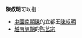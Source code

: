 '''陳叔明'''可以指：

*[[中國|中國]][[南朝陳|南朝陳]]的宜都王[[陳叔明_(南陳)|陳叔明]]
*[[越南陳朝|越南陳朝]]的[[陈艺宗|陈艺宗]]

{{disambig|cat=三字陈姓人名消歧义|shu}}